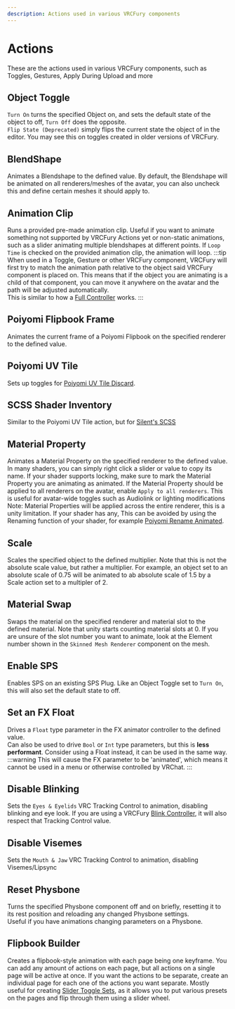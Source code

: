 ```yaml
---
description: Actions used in various VRCFury components
---
```


# Actions
These are the actions used in various VRCFury components, such as Toggles, Gestures, Apply During Upload and more

## Object Toggle
`Turn On` turns the specified Object on, and sets the default state of the object to off, `Turn Off` does the opposite.\
`Flip State (Deprecated)` simply flips the current state the object of in the editor. You may see this on toggles created in older versions of VRCFury.

## BlendShape
Animates a Blendshape to the defined value. By default, the Blendshape will be animated on all renderers/meshes of the avatar, you can also uncheck this and define certain meshes it should apply to.

## Animation Clip
Runs a provided pre-made animation clip. Useful if you want to animate something not supported by VRCFury Actions yet or non-static animations, such as a slider animating multiple blendshapes at different points. If `Loop Time` is checked on the provided animation clip, the animation will loop.
:::tip
When used in a Toggle, Gesture or other VRCFury component, VRCFury will first try to match the animation path relative to the object said VRCFury component is placed on. This means that if the object you are animating is a child of that component, you can move it anywhere on the avatar and the path will be adjusted automatically.\
This is similar to how a [Full Controller](/components/full-controller) works.
:::

## Poiyomi Flipbook Frame
Animates the current frame of a Poiyomi Flipbook on the specified renderer to the defined value.

## Poiyomi UV Tile
Sets up toggles for [Poiyomi UV Tile Discard](https://www.poiyomi.com/special-fx/uv-tile-discard).

## SCSS Shader Inventory
Similar to the Poiyomi UV Tile action, but for [Silent's SCSS](https://github.com/s-ilent/scss)

## Material Property
Animates a Material Property on the specified renderer to the defined value. In many shaders, you can simply right click a slider or value to copy its name. If your shader supports locking, make sure to mark the Material Property you are animating as animated.
If the Material Property should be applied to all renderers on the avatar, enable `Apply to all renderers`. This is useful for avatar-wide toggles such as Audiolink or lighting modifications\
Note: Material Properties will be applied across the entire renderer, this is a unity limitation. If your shader has any, This can be avoided by using the Renaming function of your shader, for example [Poiyomi Rename Animated](https://www.poiyomi.com/general/locking#rename-animated).

## Scale
Scales the specified object to the defined multiplier. Note that this is not the absolute scale value, but rather a multiplier. For example, an object set to an absolute scale of 0.75 will be animated to ab absolute scale of 1.5 by a Scale action set to a multipler of 2.

## Material Swap
Swaps the material on the specified renderer and material slot to the defined material. Note that unity starts counting material slots at 0. If you are unsure of the slot number you want to animate, look at the Element number shown in the `Skinned Mesh Renderer` component on the mesh.

## Enable SPS
Enables SPS on an existing SPS Plug. Like an Object Toggle set to `Turn On`, this will also set the default state to off.

## Set an FX Float
Drives a `Float` type parameter in the FX animator controller to the defined value.\
Can also be used to drive `Bool` or `Int` type parameters, but this is **less performant**. Consider using a Float instead, it can be used in the same way.
:::warning
This will cause the FX parameter to be 'animated', which means it cannot be used in a menu or otherwise controlled by VRChat.
:::

## Disable Blinking
Sets the `Eyes & Eyelids` VRC Tracking Control to animation, disabling blinking and eye look. If you are using a VRCFury [Blink Controller](/components/other#blink-controller), it will also respect that Tracking Control value.

## Disable Visemes
Sets the `Mouth & Jaw` VRC Tracking Control to animation, disabling Visemes/Lipsync

## Reset Physbone
Turns the specified Physbone component off and on briefly, resetting it to its rest position and reloading any changed Physbone settings.\
Useful if you have animations changing parameters on a Physbone.

## Flipbook Builder
Creates a flipbook-style animation with each page being one keyframe. You can add any amount of actions on each page, but all actions on a single page will be active at once. If you want the actions to be separate, create an individual page for each one of the actions you want separate.
Mostly useful for creating [Slider Toggle Sets](/components/toggle#solution-2-create-a-slider), as it allows you to put various presets on the pages and flip through them using a slider wheel.